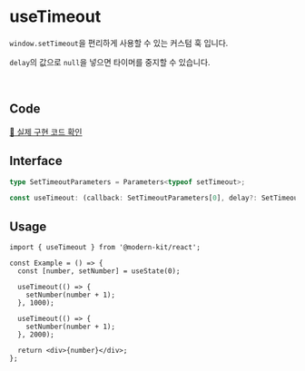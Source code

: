 # useTimeout

`window.setTimeout`을 편리하게 사용할 수 있는 커스텀 훅 입니다. 

`delay`의 값으로 `null`을 넣으면 타이머를 중지할 수 있습니다.

<br />

## Code
[🔗 실제 구현 코드 확인](https://github.com/modern-agile-team/modern-kit/blob/main/packages/react/src/hooks/useTimeout/index.ts)

## Interface
```ts title="typescript"
type SetTimeoutParameters = Parameters<typeof setTimeout>;

const useTimeout: (callback: SetTimeoutParameters[0], delay?: SetTimeoutParameters[1]) => void
```

## Usage
```tsx title="typescript"
import { useTimeout } from '@modern-kit/react';

const Example = () => {
  const [number, setNumber] = useState(0);

  useTimeout(() => {
    setNumber(number + 1);
  }, 1000);

  useTimeout(() => {
    setNumber(number + 1);
  }, 2000);

  return <div>{number}</div>;
};
```